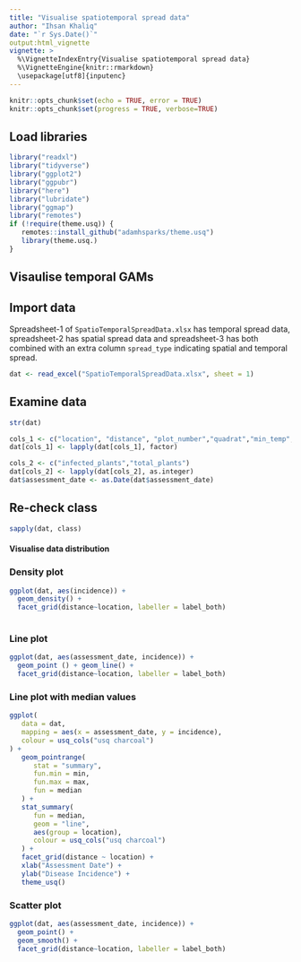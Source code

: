 ```yaml
---
title: "Visualise spatiotemporal spread data"
author: "Ihsan Khaliq"
date: "`r Sys.Date()`"
output:html_vignette
vignette: >
  %\VignetteIndexEntry{Visualise spatiotemporal spread data}
  %\VignetteEngine{knitr::rmarkdown}
  \usepackage[utf8]{inputenc}
---
```


```r
knitr::opts_chunk$set(echo = TRUE, error = TRUE)
knitr::opts_chunk$set(progress = TRUE, verbose=TRUE)
```

## Load libraries 

```r
library("readxl")
library("tidyverse")
library("ggplot2")
library("ggpubr")
library("here")
library("lubridate")
library("ggmap")
library("remotes")
if (!require(theme.usq)) {
   remotes::install_github("adamhsparks/theme.usq")
   library(theme.usq.)
}
```

## Visaulise temporal GAMs


## Import data

Spreadsheet-1 of `SpatioTemporalSpreadData.xlsx` has temporal spread data, spreadsheet-2 has spatial spread data and spreadsheet-3 has both combined with an extra column `spread_type` indicating spatial and temporal spread.

```r
dat <- read_excel("SpatioTemporalSpreadData.xlsx", sheet = 1)

```

## Examine data

```r
str(dat)
```


```r
cols_1 <- c("location", "distance", "plot_number","quadrat","min_temp","max_temp", "min_rh", "max_rh", "avg_wind_speed", "avg_rh", "avg_temp", "assessment_number", "total_rain")
dat[cols_1] <- lapply(dat[cols_1], factor)

cols_2 <- c("infected_plants","total_plants")
dat[cols_2] <- lapply(dat[cols_2], as.integer)
dat$assessment_date <- as.Date(dat$assessment_date)
```

## Re-check class

```r
sapply(dat, class)
```
#### Visualise data distribution 

### Density plot

```r
ggplot(dat, aes(incidence)) +
  geom_density() +
  facet_grid(distance~location, labeller = label_both) 
  
```

### Line plot
```r
ggplot(dat, aes(assessment_date, incidence)) +
  geom_point () + geom_line() +
  facet_grid(distance~location, labeller = label_both) 
```

### Line plot with median values

```r
ggplot(
   data = dat,
   mapping = aes(x = assessment_date, y = incidence),
   colour = usq_cols("usq charcoal")
) +
   geom_pointrange(
      stat = "summary",
      fun.min = min,
      fun.max = max,
      fun = median
   ) +
   stat_summary(
      fun = median,
      geom = "line",
      aes(group = location),
      colour = usq_cols("usq charcoal")
   ) +
   facet_grid(distance ~ location) +
   xlab("Assessment Date") +
   ylab("Disease Incidence") +
   theme_usq()
```


### Scatter plot

```r
ggplot(dat, aes(assessment_date, incidence)) +
  geom_point() +
  geom_smooth() +
  facet_grid(distance~location, labeller = label_both) 
```







